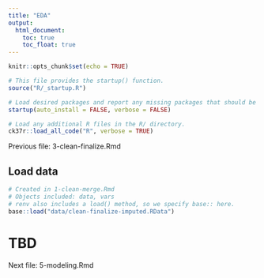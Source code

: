 ```yaml
---
title: "EDA"
output:
  html_document:
    toc: true
    toc_float: true
---
```


```r
knitr::opts_chunk$set(echo = TRUE)

# This file provides the startup() function.
source("R/_startup.R")

# Load desired packages and report any missing packages that should be installed.
startup(auto_install = FALSE, verbose = FALSE)

# Load any additional R files in the R/ directory.
ck37r::load_all_code("R", verbose = TRUE)
```

Previous file: 3-clean-finalize.Rmd

## Load data

```r
# Created in 1-clean-merge.Rmd
# Objects included: data, vars
# renv also includes a load() method, so we specify base:: here.
base::load("data/clean-finalize-imputed.RData")
```

# TBD

Next file: 5-modeling.Rmd
